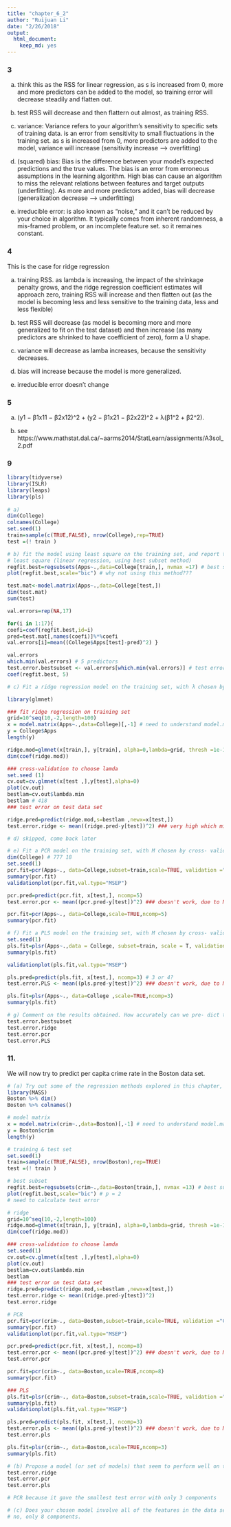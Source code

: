 ```yaml
---
title: "chapter_6_2"
author: "Ruijuan Li"
date: "2/26/2018"
output: 
  html_document: 
    keep_md: yes
---
```


### 3

a) think this as the RSS for linear regression, as s is increased from 0, more and more predictors can be added to the model, so training error will decrease steadily and flatten out. 

b) test RSS will decrease and then flattern out almost, as training RSS. 

c) variance: Variance refers to your algorithm's sensitivity to specific sets of training data. is an error from sensitivity to small fluctuations in the training set. as s is increased from 0, more predictors are added to the model, variance will increase (sensitivity increase --> overfitting)   

d) (squared) bias: Bias is the difference between your model's expected predictions and the true values. The bias is an error from erroneous assumptions in the learning algorithm. High bias can cause an algorithm to miss the relevant relations between features and target outputs (underfitting). As more and more predictors added, bias will decrease (generalization decrease --> underfitting) 

e) irreducible error: is also known as "noise," and it can't be reduced by your choice in algorithm. It typically comes from inherent randomness, a mis-framed problem, or an incomplete feature set. so it remaines constant.  

### 4 

This is the case for ridge regression 

a) training RSS. as lambda is increasing, the impact of the shrinkage penalty grows, and the ridge regression coefficient estimates will approach zero, training RSS will increase and then flatten out (as the model is becoming less and less sensitive to the training data, less and less flexible) 

b) test RSS will decrease (as model is becoming more and more generalized to fit on the test dataset) and then increase (as many predictors are shrinked to have coefficient of zero), form a U shape.  

c) variance will decrease as lamba increases, because the sensitivity decreases. 

d) bias will increase because the model is more generalized. 

e) irreducible error doesn't change 

### 5 

a) (y1 − β1x11 − β2x12)^2 + (y2 − β1x21 − β2x22)^2 + λ(β1^2 + β2^2).

b) see https://www.mathstat.dal.ca/~aarms2014/StatLearn/assignments/A3sol_2.pdf 

### 9 

```r
library(tidyverse)
library(ISLR)
library(leaps)
library(pls)
 
# a) 
dim(College)
colnames(College)
set.seed(1)
train=sample(c(TRUE,FALSE), nrow(College),rep=TRUE) 
test =(! train )

# b) fit the model using least square on the training set, and report the test error obtained.
# least square (linear regression, using best subset method) 
regfit.best=regsubsets(Apps~.,data=College[train,], nvmax =17) # best subset using only traning data 
plot(regfit.best,scale="bic") # why not using this method??? 

test.mat<-model.matrix(Apps~.,data=College[test,]) 
dim(test.mat)
sum(test)

val.errors=rep(NA,17) 

for(i in 1:17){
coefi=coef(regfit.best,id=i)
pred=test.mat[,names(coefi)]%*%coefi
val.errors[i]=mean((College$Apps[test]-pred)^2) }

val.errors
which.min(val.errors) # 5 predictors 
test.error.bestsubset <- val.errors[which.min(val.errors)] # test error ???  
coef(regfit.best, 5)  

# c) Fit a ridge regression model on the training set, with λ chosen by cross-validation. Report the test error obtained. 

library(glmnet) 

### fit ridge regression on training set 
grid=10^seq(10,-2,length=100)
x = model.matrix(Apps~.,data=College)[,-1] # need to understand model.matrix ... 
y = College$Apps
length(y)

ridge.mod=glmnet(x[train,], y[train], alpha=0,lambda=grid, thresh =1e-12)
dim(coef(ridge.mod))

### cross-validation to choose lamda 
set.seed (1)
cv.out=cv.glmnet(x[test ,],y[test],alpha=0)
plot(cv.out)
bestlam=cv.out$lambda.min
bestlam # 418 
### test error on test data set 

ridge.pred=predict(ridge.mod,s=bestlam ,newx=x[test,]) 
test.error.ridge <- mean((ridge.pred-y[test])^2) ### very high which might due to the spliting of test and training set.      

# d) skipped, come back later 

# e) Fit a PCR model on the training set, with M chosen by cross- validation. Report the test error obtained, along with the value of M selected by cross-validation.
dim(College) # 777 18 
set.seed(1)
pcr.fit=pcr(Apps~., data=College,subset=train,scale=TRUE, validation ="CV")
summary(pcr.fit)
validationplot(pcr.fit,val.type="MSEP")

pcr.pred=predict(pcr.fit, x[test,], ncomp=5) 
test.error.pcr <- mean((pcr.pred-y[test])^2) ### doesn't work, due to NA 

pcr.fit=pcr(Apps~., data=College,scale=TRUE,ncomp=5)
summary(pcr.fit) 

# f) Fit a PLS model on the training set, with M chosen by cross- validation. Report the test error obtained, along with the value of M selected by cross-validation.
set.seed(1)
pls.fit=plsr(Apps~.,data = College, subset=train, scale = T, validation ="CV")
summary(pls.fit)

validationplot(pls.fit,val.type="MSEP")

pls.pred=predict(pls.fit, x[test,], ncomp=3) # 3 or 4? 
test.error.PLS <- mean((pls.pred-y[test])^2) ### doesn't work, due to NA 

pls.fit=plsr(Apps~., data=College ,scale=TRUE,ncomp=3) 
summary(pls.fit) 

# g) Comment on the results obtained. How accurately can we pre- dict the number of college applications received? Is there much difference among the test errors resulting from these five ap- proaches? 
test.error.bestsubset
test.error.ridge
test.error.pcr
test.error.PLS 
```

### 11. 
We will now try to predict per capita crime rate in the Boston data set. 
```r
# (a) Try out some of the regression methods explored in this chapter, such as best subset selection, the lasso, ridge regression, and PCR. Present and discuss results for the approaches that you consider.
library(MASS)
Boston %>% dim()
Boston %>% colnames()

# model matrix
x = model.matrix(crim~.,data=Boston)[,-1] # need to understand model.matrix ... 
y = Boston$crim
length(y)

# training & test set 
set.seed(1)
train=sample(c(TRUE,FALSE), nrow(Boston),rep=TRUE) 
test =(! train )

# best subset 
regfit.best=regsubsets(crim~.,data=Boston[train,], nvmax =13) # best subset using only traning data 
plot(regfit.best,scale="bic") # p = 2
# need to calculate test error 

# ridge 
grid=10^seq(10,-2,length=100)
ridge.mod=glmnet(x[train,], y[train], alpha=0,lambda=grid, thresh =1e-12)
dim(coef(ridge.mod))

### cross-validation to choose lamda 
set.seed(1)
cv.out=cv.glmnet(x[test ,],y[test],alpha=0)
plot(cv.out)
bestlam=cv.out$lambda.min
bestlam 
### test error on test data set 
ridge.pred=predict(ridge.mod,s=bestlam ,newx=x[test,]) 
test.error.ridge <- mean((ridge.pred-y[test])^2) 
test.error.ridge

# PCR 
pcr.fit=pcr(crim~., data=Boston,subset=train,scale=TRUE, validation ="CV")
summary(pcr.fit)
validationplot(pcr.fit,val.type="MSEP")

pcr.pred=predict(pcr.fit, x[test,], ncomp=8) 
test.error.pcr <- mean((pcr.pred-y[test])^2) ### doesn't work, due to NA 
test.error.pcr

pcr.fit=pcr(crim~., data=Boston,scale=TRUE,ncomp=8)
summary(pcr.fit) 

### PLS 
pls.fit=plsr(crim~., data=Boston,subset=train,scale=TRUE, validation ="CV")
summary(pls.fit)
validationplot(pls.fit,val.type="MSEP")

pls.pred=predict(pls.fit, x[test,], ncomp=3) 
test.error.pls <- mean((pls.pred-y[test])^2) ### doesn't work, due to NA 
test.error.pls

pls.fit=plsr(crim~., data=Boston,scale=TRUE,ncomp=3)
summary(pls.fit) 

# (b) Propose a model (or set of models) that seem to perform well on this data set, and justify your answer. Make sure that you are evaluating model performance using validation set error, cross- validation, or some other reasonable alternative, as opposed to using training error.
test.error.ridge
test.error.pcr
test.error.pls

# PCR because it gave the smallest test error with only 3 components  

# (c) Does your chosen model involve all of the features in the data set? Why or why not? 
# no, only 8 components.   
```

